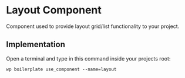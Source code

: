 # Layout Component

Component used to provide layout grid/list functionality to your project.

## Implementation

Open a terminal and type in this command inside your projects root:

```shell
wp boilerplate use_component --name=layout
```
